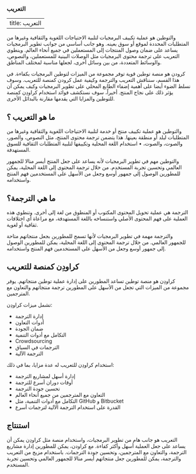 ### التعريب

---
title: التعريب
---

والتوطين هو عملية تكييف البرمجيات لتلبية الاحتياجات اللغوية والثقافية وغيرها من المتطلبات المحددة لموقع أو سوق بعينه. وهو جانب أساسي من جوانب تطوير البرمجيات يساعد على ضمان وصول المنتجات إلى المستعملين في جميع أنحاء العالم. وينطوي التعريب على ترجمة محتوى البرمجيات مثل الوصلات البينية للمستعملين، والنصوص، والوسائط المتعددة، من بين وسائل أخرى، لجعلها مناسبة لمختلف المناطق.

كرودن هو منصة توطين قوية توفر مجموعة من الميزات لتوطين البرمجيات بكفاءة. في هذا القسم، سنناقش التعريب والترجمة وكيفية عمل كرودن كمنصة للتعريب. وسوف نسلط الضوء أيضا على أهمية إضفاء الطابع المحلي على تطوير البرمجيات وكيف يمكن أن يؤثر ذلك على نجاح المنتج. أخيراً، سوف نستكشف فوائد استخدام كراودِن كمنصة للتوطين والمزايا التي يقدمها مقارنة بالبدائل الأخرى.

## ما هو التعريب ؟

والتوطين هو عملية تكييف منتج أو خدمة لتلبية الاحتياجات اللغوية والثقافية وغيرها من المتطلبات لبلد أو منطقة بعينها. هذا يتضمن ترجمة محتوى المنتج، مثل النصوص، والصور، والصوت، والصوت، • استخدام اللغة المحلية وتكييفها لتلبية المتطلبات الثقافية للسوق المستهدفة.

والتوطين مهم في تطوير البرمجيات لأنه يساعد على جعل المنتج أيسر منالا للجمهور العالمي وتحسين تجربة المستخدم. من خلال ترجمة المحتوى إلى اللغة المحلية، يمكن للمطورين الوصول إلى جمهور أوسع وجعل من الأسهل على المستخدمين فهم المنتج واستخدامه.

## ما هي الترجمة؟

الترجمة هي عملية تحويل المحتوى المكتوب أو المنطوق من لغة إلى أخرى. وتنطوي هذه العملية على فهم المحتوى الأصلي واستنساخه باللغة المستهدفة، مع مراعاة أي اختلافات ثقافية أو لغوية.

والترجمة مهمة في تطوير البرمجيات لأنها تسمح للمطورين بجعل منتجاتهم متاحة للجمهور العالمي. من خلال ترجمة المحتوى إلى اللغة المحلية، يمكن للمطورين الوصول إلى جمهور أوسع وجعل من الأسهل على المستخدمين فهم المنتج واستخدامه.

## كراودِن كمنصة للتعريب

كراودِن هو منصة توطين تساعد المطورين على إدارة عملية توطين منتجاتهم. يوفر مجموعة من الميزات التي تجعل من الأسهل على المطورين ترجمة منتجاتهم والتعاون مع المترجمين.

تشمل ميزات كراودِن:

- إدارة الترجمة
- أدوات التعاون
- ضمان الجودة
- التكامل مع أدوات التنمية
- Crowdsourcing
- الترجمات في السياق
- الترجمة الآلية

استخدام كراودِن للتعريب له عدة مزايا، بما في ذلك:

- إدارة أسهل لمشاريع الترجمة
- أوقات دوران أسرع للترجمة
- تحسين جودة الترجمة
- التعاون مع المترجمين من جميع أنحاء العالم
- التكامل مع أدوات التنمية، مثل GitHub و Bitbucket
- القدرة على استخدام الترجمة الآلية لترجمات أسرع

## استنتاج

التعريب هو جانب هام من تطوير البرمجيات، واستخدام منصة مثل كراودِن يمكن أن يساعد على جعل العملية أسهل وأكثر كفاءة. مع كراودن، يمكن للمطورين إدارة مشاريع الترجمة، والتعاون مع المترجمين، وتحسين جودة الترجمات. باستخدام مزيج من التعريب والترجمة، يمكن للمطورين جعل منتجاتهم أيسر منالا للجمهور العالمي وتحسين تجربة المستخدم.
